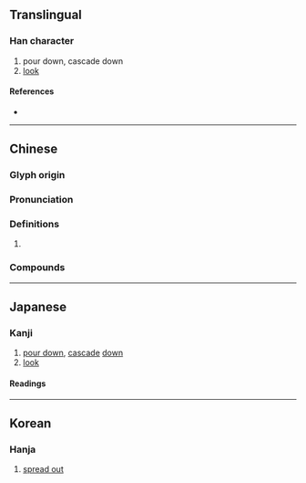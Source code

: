 {{character info/new}}
==Translingual==

===Han character===
{{Han char|rn=85|rad=水|as=14|sn=17|four=34147|canj=ETOE|ids=⿰氵蒦}}

# pour down, cascade down
# [[look]]

====References====
* {{Han ref|kx=0656.210|dkj=18517|dj=1067.050|hdz=31752.170|uh=6FE9|ud=28649|bh=C0E2|bd=49378}}

----

==Chinese==
{{zh-forms}}

===Glyph origin===
{{Han etym}}

===Pronunciation===
{{zh-pron
|m=huò,hù
|c=wok6,wu6
|mc=y
|oc=y
|ma=
|cat=
}}

===Definitions===
{{zh-hanzi}}

# {{rfdef|zh}}

===Compounds===
{{zh-der|布濩|柏濩|濩落}}

----

==Japanese==

===Kanji===
{{ja-kanji|grade=|rs=水14}}

# [[pour down]], [[cascade]] [[down]]
# [[look]]

====Readings====
{{ja-readings
|goon=がく<ぐわく, ご
|kanon=かく<くわく, こ
|kanyoon=わく
}}

----

==Korean==

===Hanja===
{{ko-hanja|hangeul=호|eumhun=}}

# [[spread out]]